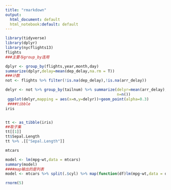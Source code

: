 ```yaml
---
title: "rmarkdown"
output:
  html_document: default
  html_notebook:default: default
---
```

```r
library(tidyverse)
library(dplyr)
library(nycflights13)
flights
###主要与group_by连用

dplyr <- group_by(flights,year,month,day)
summarize(dplyr,delay=mean(dep_delay,na.rm = T))
###计数
not <- flights %>% filter(!is.na(dep_delay),!is.na(arr_delay))

delyr <- not %>% group_by(tailnum) %>% summarize(delyr=mean(arr_delay),
                                                 n=n())
 ggplot(delyr,mapping = aes(x=n,y=delyr))+geom_point(alpha=0.3)
 ####tibble
iris


tt <- as_tibble(iris)
##取子集
tt[[1]]
tt$Sepal.Length
tt %>% .[["Sepal.Length"]]

mtcars

model <- lm(mpg~wt,data = mtcars)
summary(model)
####map输出的是列表
model <- mtcars %>% split(.$cyl) %>% map(function(df)lm(mpg~wt,data = df))

rnorm(5)

```
##################################################
#############################
```r

```




